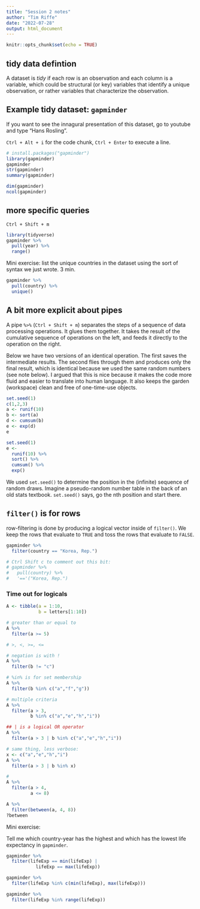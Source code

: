 ```yaml
---
title: "Session 2 notes"
author: "Tim Riffe"
date: "2022-07-28"
output: html_document
---
```


```r
knitr::opts_chunk$set(echo = TRUE)
```

## tidy data defintion

A dataset is *tidy* if each row is an observation and each column is a variable, which could be structural (or key) variables that identify a unique observation, or rather variables that characterize the observation.

## Example tidy dataset: `gapminder`

If you want to see the innagural presentation of this dataset, go to youtube and type "Hans Rosling".

`Ctrl + Alt + i` for the code chunk, `Ctrl + Enter` to execute a line.
```r
# install.packages("gapminder")
library(gapminder)
gapminder
str(gapminder)
summary(gapminder)

dim(gapminder)
ncol(gapminder)
```

## more specific queries

`Ctrl + Shift + m`
```r
library(tidyverse)
gapminder %>% 
  pull(year) %>% 
  range()
```

Mini exercise: list the unique countries in the dataset using the sort of syntax we just wrote. 3 min.

```r
gapminder %>% 
  pull(country) %>% 
  unique()
```

## A bit more explicit about pipes

A pipe `%>%` (`Ctrl + Shift + m`) separates the steps of a sequence of data processing operations. It glues them together. It takes the result of the cumulative sequence of operations on the left, and feeds it directly to the operation on the right.

Below we have two versions of an identical operation. The first saves the intermediate results. The second flies through them and produces only the final result, which is identical because we used the same random numbers (see note below). I argued that this is nice because it makes the code more fluid and easier to translate into human language. It also keeps the garden (workspace) clean and free of one-time-use objects.
```r
set.seed(1)
c(1,2,3)
a <- runif(10)
b <- sort(a)
d <- cumsum(b)
e <- exp(d)
e

set.seed(1)
e <-
  runif(10) %>% 
  sort() %>% 
  cumsum() %>% 
  exp()
```
We used `set.seed()` to determine the position in the (infinite) sequence of random draws. Imagine a pseudo-random number table in the back of an old stats textbook. `set.seed()` says, go the nth position and start there.

## `filter()` is for rows

row-filtering is done by producing a logical vector inside of `filter()`. We keep the rows that evaluate to `TRUE` and toss the rows that evaluate to `FALSE`.
```r
gapminder %>% 
  filter(country == "Korea, Rep.")

# Ctrl Shift c to comment out this bit:
# gapminder %>% 
#   pull(country) %>% 
#   '=='("Korea, Rep.")
```

### Time out for logicals

```r
A <- tibble(a = 1:10,
            b = letters[1:10])

# greater than or equal to
A %>% 
  filter(a >= 5)

# >, <, >=, <=

# negation is with !
A %>% 
  filter(b != "c")

# %in% is for set membership
A %>% 
  filter(b %in% c("a","f","g"))

# multiple criteria
A %>% 
  filter(a > 3,
         b %in% c("a","e","h","i"))

## | is a logical OR operator
A %>% 
  filter(a > 3 | b %in% c("a","e","h","i"))

# same thing, less verbose:
x <- c("a","e","h","i")
A %>% 
  filter(a > 3 | b %in% x)

#
A %>% 
  filter(a > 4,
         a <= 8)

A %>% 
  filter(between(a, 4, 8))
?between
```

Mini exercise:

Tell me which country-year has the highest and which has the lowest life expectancy in `gapminder`.

```r
gapminder %>% 
  filter(lifeExp == min(lifeExp) |
           lifeExp == max(lifeExp))

gapminder %>% 
  filter(lifeExp %in% c(min(lifeExp), max(lifeExp)))

gapminder %>% 
  filter(lifeExp %in% range(lifeExp))

```






